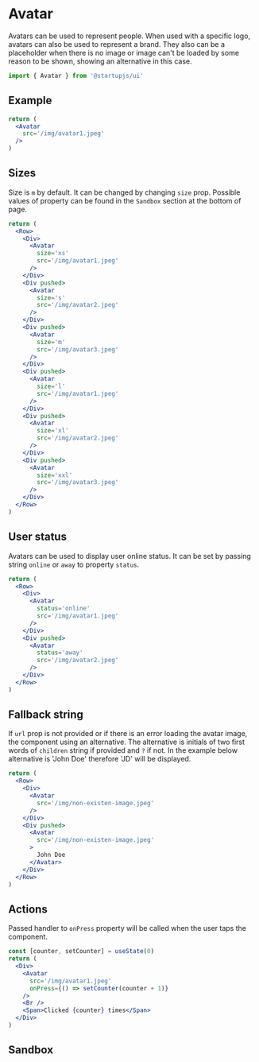 
# Avatar

Avatars can be used to represent people. When used with a specific logo, avatars can also be used to represent a brand. They also can be a placeholder when there is no image or image can't be loaded by some reason to be shown, showing an alternative in this case.

```jsx
import { Avatar } from '@startupjs/ui'
```

## Example

```jsx example
return (
  <Avatar
    src='/img/avatar1.jpeg'
  />
)
```

## Sizes

Size is `m` by default. It can be changed by changing `size` prop. Possible values of property can be found in the `Sandbox` section at the bottom of page.

```jsx example
return (
  <Row>
    <Div>
      <Avatar
        size='xs'
        src='/img/avatar1.jpeg'
      />
    </Div>
    <Div pushed>
      <Avatar
        size='s'
        src='/img/avatar2.jpeg'
      />
    </Div>
    <Div pushed>
      <Avatar
        size='m'
        src='/img/avatar3.jpeg'
      />
    </Div>
    <Div pushed>
      <Avatar
        size='l'
        src='/img/avatar1.jpeg'
      />
    </Div>
    <Div pushed>
      <Avatar
        size='xl'
        src='/img/avatar2.jpeg'
      />
    </Div>
    <Div pushed>
      <Avatar
        size='xxl'
        src='/img/avatar3.jpeg'
      />
    </Div>
  </Row>
)
```

## User status

Avatars can be used to display user online status. It can be set by passing string `online` or `away` to property `status`.


```jsx example
return (
  <Row>
    <Div>
      <Avatar
        status='online'
        src='/img/avatar1.jpeg'
      />
    </Div>
    <Div pushed>
      <Avatar
        status='away'
        src='/img/avatar2.jpeg'
      />
    </Div>
  </Row>
)
```

## Fallback string
If `url` prop is not provided or if there is an error loading the avatar image, the component using an alternative. The alternative is initials of two first words of `children` string if provided and `?` if not. In the example below alternative is 'John Doe' therefore 'JD' will be displayed.

```jsx example
return (
  <Row>
    <Div>
      <Avatar
        src='/img/non-existen-image.jpeg'
      />
    </Div>
    <Div pushed>
      <Avatar
        src='/img/non-existen-image.jpeg'
      >
        John Doe
      </Avatar>
    </Div>
  </Row>
)
```

## Actions

Passed handler to `onPress` property will be called when the user taps the component.

```jsx example
const [counter, setCounter] = useState(0)
return (
  <Div>
    <Avatar
      src='/img/avatar1.jpeg'
      onPress={() => setCounter(counter + 1)}
    />
    <Br />
    <Span>Clicked {counter} times</Span>
  </Div>
)
```

## Sandbox

<Sandbox Component={Avatar} />
